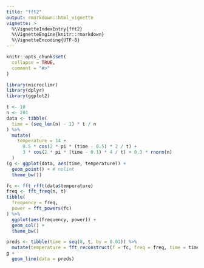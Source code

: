 ```yaml
---
title: "fft2"
output: rmarkdown::html_vignette
vignette: >
  %\VignetteIndexEntry{fft2}
  %\VignetteEngine{knitr::rmarkdown}
  %\VignetteEncoding{UTF-8}
---
```


```r
knitr::opts_chunk$set(
  collapse = TRUE,
  comment = "#>"
)
```

```r
library(microclimr)
library(dplyr)
library(ggplot2)
```

```r
t <- 10
n <- 201
data <- tibble(
  time = (seq_len(n) - 1) * t / n
) %>%
  mutate(
    temperature = 14 +
      0.5 * cos(2 * pi * (time - 0.5) * 2 / t) +
      3 * cos(2 * pi * (time - 0.1) * 4 / t) + 0.3 * rnorm(n)
  )
(g <- ggplot(data, aes(time, temperature)) +
  geom_point() + # nolint
  theme_bw())
```

```r
fc <- fft_rfft(data$temperature)
freq <- fft_freq(n, t)
tibble(
  frequency = freq,
  power = fft_powers(fc)
) %>%
  ggplot(aes(frequency, power)) +
  geom_col() +
  theme_bw()
```


```r
preds <- tibble(time = seq(0, t, by = 0.01)) %>%
  mutate(temperature = fft_reconstruct(f = fc, freq = freq, time = time))
g +
  geom_line(data = preds)
```
